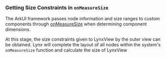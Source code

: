 ### Getting Size Constraints in `onMeasureSize`

The ArkUI framework passes node information and size ranges to custom components through [onMeasureSize](<https://developer.huawei.com/consumer/en/doc/harmonyos-references/ts-custom-component-layout#onmeasuresize10)>) when determining component dimensions.

At this stage, the size constraints given to LynxView by the outer view can be obtained. Lynx will complete the layout of all nodes within the system's `onMeasureSize` function and calculate the size of LynxView

